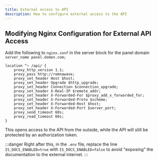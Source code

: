 ```yaml
---
title: External access to API
description: How to configure external access to the API
---
```


## Modifying Nginx Configuration for External API Access

Add the following to `nginx.conf` in the server block for the panel domain `server_name panel.domen.com;`

```
location ^~ /api/ {
    proxy_http_version 1.1;
    proxy_pass http://remnawave;
    proxy_set_header Host $host;
    proxy_set_header Upgrade $http_upgrade;
    proxy_set_header Connection $connection_upgrade;
    proxy_set_header X-Real-IP $remote_addr;
    proxy_set_header X-Forwarded-For $proxy_add_x_forwarded_for;
    proxy_set_header X-Forwarded-Proto $scheme;
    proxy_set_header X-Forwarded-Host $host;
    proxy_set_header X-Forwarded-Port $server_port;
    proxy_send_timeout 60s;
    proxy_read_timeout 60s;
}
```

This opens access to the API from the outside, while the API will still be protected by an authorization token.

:::danger
Right after this, in the `.env` file, replace the line `IS_DOCS_ENABLED=true` with `IS_DOCS_ENABLED=false` to avoid "exposing" the documentation to the external internet.
:::
